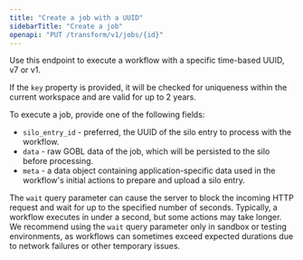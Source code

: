 ```yaml
---
title: "Create a job with a UUID"
sidebarTitle: "Create a job"
openapi: "PUT /transform/v1/jobs/{id}"
---
```


Use this endpoint to execute a workflow with a specific time-based UUID, v7 or v1.

If the `key` property is provided, it will be checked for uniqueness within the current workspace and are valid for up to 2 years.

To execute a job, provide one of the following fields:

- `silo_entry_id` - preferred, the UUID of the silo entry to process with the workflow.
- `data` - raw GOBL data of the job, which will be persisted to the silo before processing.
- `meta` - a data object containing application-specific data used in the workflow's initial actions to prepare and upload a silo entry.

The `wait` query parameter can cause the server to block the incoming HTTP request and wait for up to the specified number of seconds. Typically, a workflow executes in under a second, but some actions may take longer. We recommend using the `wait` query parameter only in sandbox or testing environments, as workflows can sometimes exceed expected durations due to network failures or other temporary issues.
